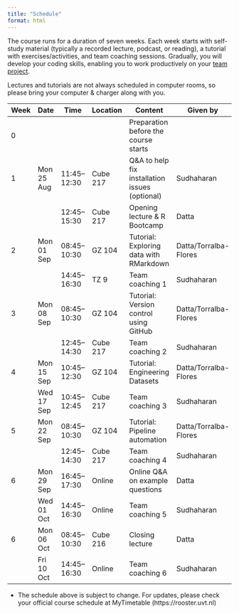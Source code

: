 ```yaml
---
title: "Schedule"
format: html
---
```



The course runs for a duration of seven weeks. Each week starts with self-study material (typically a recorded lecture, podcast, or reading), a tutorial with exercises/activities, and team coaching sessions. Gradually, you will develop your coding skills, enabling you to work productively on your [team project](../project).


::: {.callout-note title="Please bring your laptop to class."}
Lectures and tutorials are not always scheduled in computer rooms, so please bring your computer & charger along with you.
:::

| Week  | Date         | Time           | Location   | Content                                      | Given by           |
|-------|--------------|----------------|------------|----------------------------------------------| -------------------|
| 0     |              |                |            | Preparation before the course starts
| 1     | Mon 25 Aug   | 11:45–12:30    | Cube 217   | Q&A to help fix installation issues (optional) | Sudhaharan |             
|       |              | 12:45–15:30    | Cube 217   | Opening lecture & R Bootcamp                 | Datta |
| 2     | Mon 01 Sep   | 08:45–10:30    | GZ 104     | Tutorial: Exploring data with RMarkdown      | Datta/Torralba-Flores |
|       |              | 14:45–16:30    | TZ 9       | Team coaching 1                              | Sudhaharan |
| 3     | Mon 08 Sep   | 08:45–10:30    | GZ 104     | Tutorial: Version control using GitHub       | Datta/Torralba-Flores |
|       |              | 12:45–14:30    | Cube 217   | Team coaching 2                              | Sudhaharan |
| 4     | Mon 15 Sep   | 10:45–12:30    | GZ 104     | Tutorial: Engineering Datasets               | Datta/Torralba-Flores |
|       | Wed 17 Sep   | 10:45–12:45    | Cube 217   | Team coaching 3                              | Sudhaharan |
| 5     | Mon 22 Sep   | 08:45–10:30    | GZ 104     | Tutorial: Pipeline automation                | Datta/Torralba-Flores |
|       |              | 12:45–14:30    | Cube 217   | Team coaching 4                              | Sudhaharan |
| 6     | Mon 29 Sep   | 16:45–17:30    | Online     | Online Q&A on example questions              | Datta |
|       | Wed 01 Oct   | 14:45–16:30    | Online     | Team coaching 5                              | Sudhaharan |
| 6     | Mon 06 Oct   | 08:45–10:30    | Cube 216   | Closing lecture                              | Datta |
|       | Fri 10 Oct   | 14:45–16:30    | Online     | Team coaching 6                              | Sudhaharan |

<!--| |  | 10.45-12:30 | On-campus | Guest lecture: SQL & Big Query by [Springbok Agency](https://springbokagency.com)-->

::: {.callout-note title="Check official Tilburg's Scheduling Information regularly"}
- The schedule above is subject to change. For updates, please check your official course schedule at MyTimetable (https://rooster.uvt.nl)
:::

<!--

::: {.callout-note title="Enrollment Information for Students *Not* Part of the Marketing Analytics Program"}

__Tips__

- Login credentials for the live streams will be made available on the *Canvas page of this course for students from Tilburg University*, and via email to remaining students.
- If recordings are made, you will find them on the Canvas page of the course, shared with students enrolled at Tilburg University. Some videos may also be posted on Hannes' YouTube channel. [Subscribe to it now](http://www.youtube.com/c/hannesdatta?sub_confirmation=1) to stay up-to-date!
- If code is shared, you will typically find it on [Hannes' GitHub Gists](https://gist.github.com/hannesdatta).
:::
-->
<!--
{{< hint info >}}
__Links to recordings__

- [Open Science Boost - Hannes' playlist with videos on how to boost research efficiency](https://www.youtube.com/playlist?list=PLdDbyJQwReWgG0JCkRFmg4o-Wo8WvSB4r)
- We're continuously adding new content to [Tilburg Science Hub](https://tilburgsciencehub.com), so bookmark the page and check for updates frequently!
- Recorded sessions from previous editions of the course
  - Three sessions with student teams during the first project week: https://youtu.be/CLpBwDTL5Xg
  - Background information on why not to version your data, and how to efficiently collaborate using GitHub Issues and the project board: https://youtu.be/pe-Zzu8s0So

{{< /hint >}}
-->
